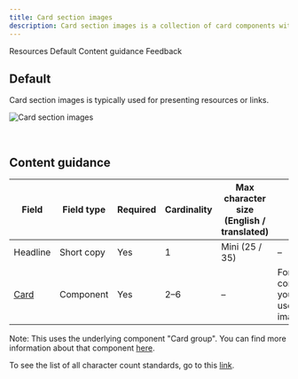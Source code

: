 ```yaml
---
title: Card section images
description: Card section images is a collection of card components with images that, together, occupy a full-width section with a left-column header.
---
```



<ComponentDescription name="Card section images" type="layout" />

<AnchorLinks>

<AnchorLink>Resources</AnchorLink>
<AnchorLink>Default</AnchorLink>
<AnchorLink>Content guidance</AnchorLink>
<AnchorLink>Feedback</AnchorLink>

</AnchorLinks>

<ResourceLinks name="Card section carousel" type="layout" />

## Default

Card section images is typically used for presenting resources or links.

![Card section images](../../images/pattern/card-section/card-section-images.jpg)

<br />

## Content guidance

| Field                                                                           | Field type | Required | Cardinality | Max character size (English / translated) | Notes                                            |
| ------------------------------------------------------------------------------- | ---------- | -------- | ----------- | ----------------------------------------- | ------------------------------------------------ |
| Headline                                                                        | Short copy | Yes      | 1           | Mini (25 / 35)                            | –                                                |
| [Card](https://www.ibm.com/standards/carbon/components/card) | Component  | Yes      | 2–6         | –                                         | For this component, you must use the image card. |

Note: This uses the underlying component "Card group". You can find more information about that component <a href="https://www.ibm.com/standards/carbon/components/card-group">here</a>.

To see the list of all character count standards, go to this <a href="https://github.com/carbon-design-system/carbon-for-ibm-dotcom-website/wiki/Character-count-standards" target="_blank" rel="noreferrer noopener nofollow">link</a>.

<ComponentFooter name="Card section images" type="layout" />
